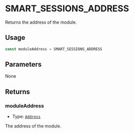# SMART_SESSIONS_ADDRESS

Returns the address of the module.

## Usage

```typescript copy
const moduleAddress = SMART_SESSIONS_ADDRESS
```

## Parameters

None

## Returns

### moduleAddress

- Type: [`Address`](https://viem.sh/docs/glossary/types#address)

The address of the module.
